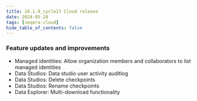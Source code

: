 ```yaml
---
title: 24.1.0_cycle17 Cloud release
date: 2024-05-20
tags: [seqera-cloud]
hide_table_of_contents: false
---
```


### Feature updates and improvements

- Managed identities: Allow organization members and collaborators to list managed identities
- Data Studios: Data studio user activity auditlog
- Data Studios: Delete checkpoints
- Data Studios: Rename checkpoints
- Data Explorer: Multi-download functionality
